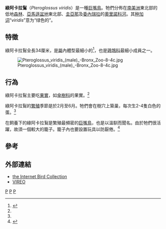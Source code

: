 {{Speciesbox
| taxon = Pteroglossus viridis
| status = LC
| status_ref = <ref name=IUCN>{{IUCN2008|assessors=BirdLife International|year=2008|title=Pteroglossus viridis|id=141903|downloaded=2009-05-14}}</ref>
| image = Toucan1.jpg
| image_caption = 雌鳥
| binomial_authority = [[卡爾·林奈|Linnaeus]], 1766
}}

'''綠阿卡拉鴷'''（''Pteroglossus viridis''）是一種[[巨嘴鳥|巨嘴鳥]]。牠們分佈在[[南美洲|南美洲]]東北部的低地[[森林|森林]]、[[亞馬遜盆地|亞馬遜盆地]]東北部、[[圭亞那|圭亞那]]及[[委內瑞拉|委內瑞拉]]的[[奧里諾科河|奧里諾科河]]。其[[种加词|种加词]]“''viridis''”意为“绿色的”。

==特徵==
綠阿卡拉鴷全長34厘米，是[[屬|屬]]內體型最細小的<ref name="Hilty">{{cite book en | author = Steven L. Hilty | title = Birds of Venezuela (Princeton Paperbacks) | publisher = Princeton University Press | location = Princeton, N.J | pages = 460 | isbn = 0-691-09250-8}}</ref>，也是[[鵎鵼科|鵎鵼科]]最細小成員之一。

[[Image:Pteroglossus_viridis_(male)_-Bronx_Zoo-8-4c.jpg|left]]
==行為==
綠阿卡拉鴷主要吃[[果實|果實]]，如[[傘樹科|傘樹科]]的果實。<ref name="Short"/>

綠阿卡拉鴷的[[繁殖|繁殖]]季節是於2月至6月。牠們會在樹穴上築巢，每次生2-4隻白色的蛋。<ref name="Short"/>

在飼養下的綠阿卡拉鴷是繁殖最頻密的[[巨嘴鳥|巨嘴鳥]]，也是以溫馴而聞名。由於牠們很活躍，故須一個較大的籠子。籠子內也要設置玩具以防厭倦。<ref name="Short">{{cite book en | author = Lester L. Short and Jennifer F. M. Horne; colour plates and line drawings by Albert Earl Gilbert | title = Toucans, barbets and honeyguides: Ramphastidae, Capitonidae and Indicatoridae | publisher = Oxford University Press | location = Oxford [Oxfordshire] | year = 2001 | pages = 370-372 | isbn = 0-19-854666-1}}</ref>

==參考==
{{reflist}}

==外部連結==
* [http://ibc.hbw.com/ibc/phtml/especie.phtml?idEspecie=3712 the Internet Bird Collection]
* [http://vireo.acnatsci.org/search.html?Form=Search&SEARCHBY=Common&KEYWORDS=green+aracari&showwhat=images&AGE=All&SEX=All&ACT=All&Search=Search&VIEW=All&ORIENTATION=All&RESULTS=24 VIREO] {{Wayback|url=http://vireo.acnatsci.org/search.html?Form=Search&SEARCHBY=Common&KEYWORDS=green+aracari&showwhat=images&AGE=All&SEX=All&ACT=All&Search=Search&VIEW=All&ORIENTATION=All&RESULTS=24 |date=20110108121037 }}

{{Taxonbar}}
[[Category:1766年描述的鸟类|P]]
[[Category:鵎鵼科|P]]
[[Category:卡尔·林奈命名的生物分类|P]]